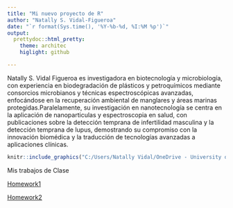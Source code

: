 ```yaml
---
title: "Mi nuevo proyecto de R"
author: "Natally S. Vidal-Figueroa"
date: "`r format(Sys.time(), '%Y-%b-%d, %I:%M %p')`"
output:
  prettydoc::html_pretty:
    theme: architec
    higlight: github

---
```


Natally S. Vidal Figueroa es investigadora en biotecnología y microbiología, con experiencia en biodegradación de plásticos y petroquímicos mediante consorcios microbianos y técnicas espectroscópicas avanzadas, enfocándose en la recuperación ambiental de manglares y áreas marinas protegidas.Paralelamente, su investigación en nanotecnología se centra en la aplicación de nanoparticulas y espectroscopia en salud, con publicaciones sobre la detección temprana de infertilidad masculina y la detección temprana de lupus, demostrando su compromiso con la innovación biomédica y la traducción de tecnologías avanzadas a aplicaciones clínicas.


```r
knitr::include_graphics("C:/Users/Natally Vidal/OneDrive - University of Puerto Rico/datos de R/imagen poster.jpg")

```


Mis trabajos de Clase

[Homework1](tareas/tarea_1.html)

[Homework2](tareas/tarea_2.html)


